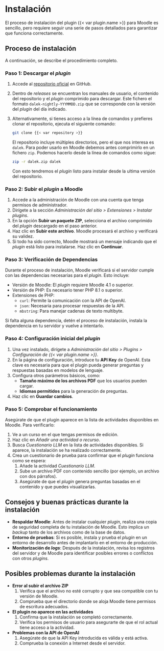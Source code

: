 # Instalación

El proceso de instalación del plugin {{< var plugin.name >}} para Moodle
es sencillo, pero requiere seguir una serie de pasos detallados para
garantizar que funciona correctamente.

## Proceso de instalación

A continuación, se describe el procedimiento completo.

### Paso 1: Descargar el _plugin_

1. Accede al [repositorio oficial]({{< var repository >}}) en GitHub.
2. Dentro de _releases_ se encuentran los manuales de usuario, el
   contenido del repositorio y el _plugin_ comprimido para descargar.
   Este fichero el formato ` dalek-nightly-YYYMMDD.zip` que se
   corresponde con la versión del _plugin_ del día indicado.
3. Alternativamente, si tienes acceso a la línea de comandos y prefieres
   clonar el repositorio, ejecuta el siguiente comando:

   ```bash
   git clone {{< var repository >}}
   ```

   El repositorio incluye múltiples directorios, pero el que nos
   interesa es `dalek`. Para poder usarlo en Moodle debemos antes
   comprimirlo en un fichero `zip`. Podemos hacerlo desde la línea de
   comandos como sigue:

   ```bash
   zip -r dalek.zip dalek
   ```

   Con esto tendremos el _plugin_ listo para instalar desde la ultima
   versión del repositorio.

### Paso 2: Subir el _plugin_ a Moodle

1. Accede a la administración de Moodle con una cuenta que tenga
   permisos de administrador.
2. Dirígete a la sección _Administración del sitio > Extensiones >
   Instalar plugins_.
3. En la opción **Subir un paquete ZIP**, selecciona el archivo
   comprimido del _plugin_ descargado en el paso anterior.
4. Haz clic en **Subir este archivo**. Moodle procesará el archivo y
   verificará su validez.
5. Si todo ha sido correcto, Moodle mostrará un mensaje indicando que
   el _plugin_ está listo para instalarse. Haz clic en **Continuar**.

### Paso 3: Verificación de Dependencias

Durante el proceso de instalación, Moodle verificará si el servidor
cumple con las dependencias necesarias para el _plugin_. Esto incluye:

- Versión de Moodle: El _plugin_ requiere Moodle 4.1 o superior.
- Versión de PHP: Es necesario tener PHP 8.1 o superior.
- Extensiones de PHP:
  - `curl`: Permite la comunicación con la API de OpenAI.
  - `json`: Necesaria para procesar respuestas de la API.
  - `mbstring`: Para manejar cadenas de texto multibyte.

Si falta alguna dependencia, detén el proceso de instalación, instala la
dependencia en tu servidor y vuelve a intentarlo.

### Paso 4: Configuración inicial del _plugin_

1. Una vez instalado, dirígete a _Administración del sitio > Plugins >
   Configuración de {{< var plugin.name >}}_.
2. En la página de configuración, introduce tu **API Key** de OpenAI.
   Esta clave es necesaria para que el plugin pueda generar preguntas y
   respuestas basadas en modelos de lenguaje.
3. Configura otros parámetros básicos, como:
   - **Tamaño máximo de los archivos PDF** que los usuarios pueden
     cargar.
   - **Idiomas permitidos** para la generación de preguntas.
1. Haz clic en **Guardar cambios**.

### Paso 5: Comprobar el funcionamiento

Asegúrate de que el plugin aparece en la lista de actividades
disponibles en Moodle. Para verificarlo:

1. Ve a un curso en el que tengas permisos de edición.
2. Haz clic en _Añadir una actividad o recurso_.
3. Busca _Cuestionario LLM_ en la lista de actividades disponibles. Si
   aparece, la instalación se ha realizado correctamente.
4. Crea un cuestionario de prueba para confirmar que el _plugin_
   funciona como se espera:
   1. Añade la actividad _Cuestionario LLM_.
   2. Sube un archivo PDF con contenido sencillo (por ejemplo, un
      archivo con dos párrafos).
   4. Asegúrate de que el _plugin_ genera preguntas basadas en el
      contenido y que puedes visualizarlas.

## Consejos y buenas prácticas durante la instalación

- **Respaldar Moodle**: Antes de instalar cualquier _plugin_, realiza
  una copia de seguridad completa de tu instalación de Moodle. Esto
  implica un _backup_ tanto de los archivos como de la base de datos.
- **Entorno de pruebas**: Si es posible, instala y prueba el
  _plugin_ en un entorno de desarrollo antes de implantarlo en el
  entorno de producción.
- **Monitorización de _logs_**: Después de la instalación, revisa los
  registros del servidor y de Moodle para identificar posibles errores o
  conflictos con otros _plugins_.

## Posibles problemas durante la instalación

- **Error al subir el archivo ZIP**
  1. Verifica que el archivo no esté corrupto y que sea compatible con
     tu versión de Moodle.
  2. Comprueba que el directorio donde se aloja Moodle tiene permisos de
     escritura adecuados.

- **El plugin no aparece en las actividades**
  1. Confirma que la instalación se completó correctamente.
  2. Verifica los permisos de usuario para asegurarte de que el rol
     actual tiene acceso a la actividad.

- **Problemas con la API de OpenAI**
  1. Asegúrate de que la API Key introducida es válida y está activa.
  2. Comprueba la conexión a Internet desde el servidor.
